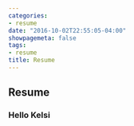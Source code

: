 ```yaml
---
categories:
- resume
date: "2016-10-02T22:55:05-04:00"
showpagemeta: false
tags:
- resume
title: Resume
---
```

## Resume

### Hello Kelsi

